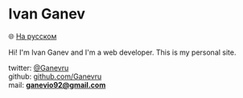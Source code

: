 # Ivan Ganev
<p style={{ marginTop: '0px'}} >🌐 <a href="https://ru.ganev.ru/">На русском</a></p>

Hi! I'm Ivan Ganev and I'm a web developer. This is my personal site.
  
twitter: [@Ganevru](https://twitter.com/Ganevru)  
github: [github.com/Ganevru](https://github.com/Ganevru)  
mail: **ganevio92@gmail.com**

<FeedSearch />
<Tags />
<FeedItems />

